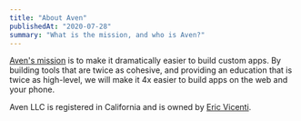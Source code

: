 ```yaml
---
title: "About Aven"
publishedAt: "2020-07-28"
summary: "What is the mission, and who is Aven?"
---
```


[Aven's mission](/) is to make it dramatically easier to build custom apps. By building tools that are twice as cohesive, and providing an education that is twice as high-level, we will make it 4x easier to build apps on the web and your phone.

Aven LLC is registered in California and is owned by [Eric Vicenti](/eric-vicenti).

<!--- © Aven LLC and Aven Contributors. Licensed under Creative Commons BY-NC-SA 4.0 https://creativecommons.org/licenses/by-nc-sa/4.0/ -->
